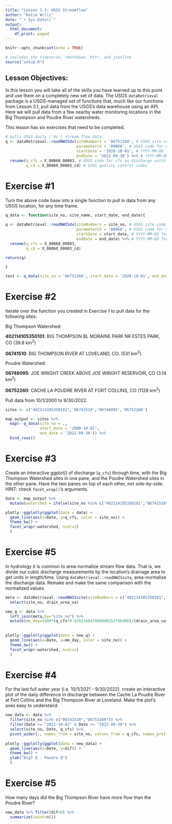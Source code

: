 ```yaml
---
title: "Lesson 3.3: USGS Streamflow"
author: "Katie Willi"
date: "`r Sys.Date()`"
output: 
  html_document:
    df_print: paged
---
```


```r
knitr::opts_chunk$set(echo = TRUE)

# includes the tidyverse, rmarkdown, httr, and jsonlite
source("setup.R") 
```

## Lesson Objectives:

In this lesson you will take all of the skills you have learned up to this point and use them on a completely new set of data. The USGS `dataRetrieval` package is a USGS-managed set of functions that, much like our functions from Lesson 3.1, pull data from the USGS's data warehouse using an API. Here we will pull data from a few nearby water monitoring locations in the Big Thompson and Poudre River watersheds.

This lesson has six exercises that need to be completed.

```r
# pulls USGS daily ('dv') stream flow data:
q <- dataRetrieval::readNWISdv(siteNumbers = '06752260', # USGS site code for Poudre @ Lincoln Bridge
                               parameterCd = '00060', # USGS code for discharge
                               startDate = '2020-10-01', # YYYY-MM-DD formatting
                               endDate = '2022-09-30') %>% # YYYY-MM-DD formatting
  rename(q_cfs = X_00060_00003, # USGS code for cfs as discharge units
         q_cd = X_00060_00003_cd) # USGS quality control codes
```

# Exercise #1

Turn the above code base into a single function to pull in data from any USGS location, for any time frame.

```r
q_data <- function(site_no, site_name, start_date, end_date){
  
q <- dataRetrieval::readNWISdv(siteNumbers = site_no, # USGS site code
                               parameterCd = '00060', # USGS code for discharge
                               startDate = start_date, # YYYY-MM-DD formatting
                               endDate = end_date) %>% # YYYY-MM-DD formatting
  rename(q_cfs = X_00060_00003, 
         q_cd = X_00060_00003_cd)

return(q)

}

test <- q_data(site_no = '06752260', start_date = '2020-10-01', end_date = '2022-09-30')
```

# Exercise #2

Iterate over the function you created in Exercise 1 to pull data for the following sites:

Big Thompson Watershed:

**402114105350101**: BIG THOMPSON BL MORAINE PARK NR ESTES PARK, CO (39.8 km^2^)

**06741510**: BIG THOMPSON RIVER AT LOVELAND, CO. (531 km^2^)

Poudre Watershed:

**06746095**: JOE WRIGHT CREEK ABOVE JOE WRIGHT RESERVOIR, CO (3.14 km^2^)

**06752260**: CACHE LA POUDRE RIVER AT FORT COLLINS, CO (1128 km^2^)

Pull data from 10/1/2000 to 9/30/2022.

```r
sites <- c("402114105350101",'06741510','06746095','06752260')

map_output <- sites %>%
  map(~ q_data(site_no = .,
               start_date = '2000-10-01',
               end_date = '2022-09-30')) %>%
  bind_rows()
```

# Exercise #3

Create an interactive ggplot() of discharge (`q_cfs`) through time, with the Big Thompson Watershed sites in one pane, and the Poudre Watershed sites in the other pane. Have the two panes on top of each other, not side-by-side. HINT: check `facet_wrap()`'s arguments.

```r
data <- map_output %>% 
  mutate(watershed = ifelse(site_no %in% c("402114105350101","06741510"), "Big Thompson", "Poudre"))

plotly::ggplotly(ggplot(data = data) +
  geom_line(aes(x=Date, y=q_cfs, color = site_no)) +
  theme_bw() +
  facet_wrap(~watershed, ncol=1)
  )
```


# Exercise #5

In hydrology it is common to area-normalize stream flow data. That is, we divide our cubic discharge measurements by the location's drainage area to get units in length/time. Using `dataRetrieval::readNWISsite`, area-normalize the discharge data. Remake  and make the same comparison with the normalized values.

```r
meta <- dataRetrieval::readNWISsite(siteNumbers = c("402114105350101","06741510","06746095","06752260")) %>%
  select(site_no, drain_area_va)

new_q <- data %>%
  left_join(meta,by="site_no") %>%
  mutate(mm_day=1000*(q_cfs*0.028316847000000252*86400)/(drain_area_va*1000000))
 
  
plotly::ggplotly(ggplot(data = new_q) +
  geom_line(aes(x=Date, y=mm_day, color = site_no)) +
  theme_bw() +
  facet_wrap(~watershed, ncol=1)
  )
```

# Exercise #4

For the last full water year (i.e. 10/1/2021 - 9/30/2022), create an interactive plot of the daily difference in discharge between the Cache La Poudre River at Fort Collins and the Big Thompson River at Loveland. Make the plot's axes easy to understand.

```r
new_data <- data %>%
  filter(site_no %in% c("06741510","06752260")) %>%
  filter(Date >= "2021-10-01" & Date <= "2022-09-30") %>%
  select(site_no, Date, q_cfs) %>%
  pivot_wider(., names_from = site_no, values_from = q_cfs, names_prefix = "site_") 
  
plotly::ggplotly(ggplot(data = new_data) +
  geom_line(aes(x=Date, y=dif)) +
  theme_bw() +
  ylab("BigT Q - Poudre Q")
  )
```

# Exercise #5

How many days did the Big Thompson River have more flow than the Poudre River?

```r
new_data %>% filter(dif>0) %>%
  summarize(count=n())
```





